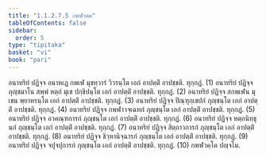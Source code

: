 ```yaml
---
title: "1.1.2.7.5 กพฬวคฺค"
tableOfContents: false
sidebar:
  order: 5
type: "tipitaka"
basket: "vi"
book: "pari"
---
```



<DynamicBreadcrumb />

<Division number="179" book="pari">

<Paragraph number="535" book="pari">
อนาทริยํ ปฏิจฺจ อนาหเฏ กพเฬ มุขทฺวารํ วิวรนฺโต เอกํ อาปตฺติํ อาปชฺชติ. ทุกฺกฏํ. (1)
</Paragraph>

<Paragraph number="536" book="pari">
อนาทริยํ ปฏิจฺจ ภุญฺชมาโน สพฺพํ หตฺถํ มุเข ปกฺขิปนฺโต เอกํ อาปตฺติํ อาปชฺชติ. ทุกฺกฏํ. (2)
</Paragraph>

<Paragraph number="537" book="pari">
อนาทริยํ ปฏิจฺจ สกพเฬน มุเขน พฺยาหรนฺโต เอกํ อาปตฺติํ อาปชฺชติ. ทุกฺกฏํ. (3)
</Paragraph>

<Paragraph number="538" book="pari">
อนาทริยํ ปฏิจฺจ ปิณฺฑุกฺเขปกํ ภุญฺชนฺโต เอกํ อาปตฺติํ อาปชฺชติ. ทุกฺกฏํ. (4)
</Paragraph>

<Paragraph number="539" book="pari">
อนาทริยํ ปฏิจฺจ กพฬาวจฺเฉทกํ ภุญฺชนฺโต เอกํ อาปตฺติํ อาปชฺชติ. ทุกฺกฏํ. (5)
</Paragraph>

<Paragraph number="540" book="pari">
อนาทริยํ ปฏิจฺจ อวคณฺฑการกํ ภุญฺชนฺโต เอกํ อาปตฺติํ อาปชฺชติ. ทุกฺกฏํ. (6)
</Paragraph>

<Paragraph number="541" book="pari">
อนาทริยํ ปฏิจฺจ หตฺถนิทฺธุนกํ ภุญฺชนฺโต เอกํ อาปตฺติํ อาปชฺชติ. ทุกฺกฏํ. (7)
</Paragraph>

<Paragraph number="542" book="pari">
อนาทริยํ ปฏิจฺจ สิตฺถาวการกํ ภุญฺชนฺโต เอกํ อาปตฺติํ อาปชฺชติ. ทุกฺกฏํ. (8)
</Paragraph>

<Paragraph number="543" book="pari">
อนาทริยํ ปฏิจฺจ ชิวฺหานิจฺฉารกํ ภุญฺชนฺโต เอกํ อาปตฺติํ อาปชฺชติ. ทุกฺกฏํ. (9)
</Paragraph>

<Paragraph number="544" book="pari">
อนาทริยํ ปฏิจฺจ จปุจปุการกํ ภุญฺชนฺโต เอกํ อาปตฺติํ อาปชฺชติ. ทุกฺกฏํ. (10)

</Paragraph>
</Division>

<Paragraph number="545" type="center" book="pari">
กพฬวคฺโค ปญฺจโม.
</Paragraph>